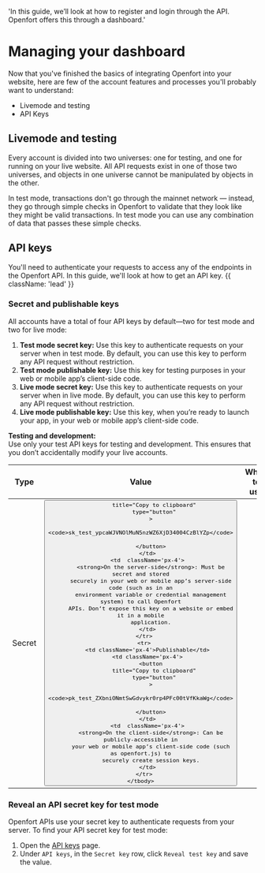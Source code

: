   'In this guide, we’ll look at how to register and login through the API. Openfort offers this through a dashboard.'

# Managing your dashboard

Now that you've finished the basics of integrating Openfort into your website, here are few of the account features and processes you'll probably want to understand:

- Livemode and testing
- API Keys

## Livemode and testing

Every account is divided into two universes: one for testing, and one for running on your live website. All API requests exist in one of those two universes, and objects in one universe cannot be manipulated by objects in the other.

In test mode, transactions don't go through the mainnet network — instead, they go through simple checks in Openfort to validate that they look like they might be valid transactions. In test mode you can use any combination of data that passes these simple checks.

## API keys

You'll need to authenticate your requests to access any of the endpoints in the Openfort API. In this guide, we'll look at how to get an API key. {{ className: 'lead' }}

### Secret and publishable keys

All accounts have a total of four API keys by default—two for test mode and two for live mode:

1. <strong>Test mode secret key:</strong> Use this key to authenticate requests on
   your server when in test mode. By default, you can use this key to perform any
   API request without restriction.
2. <strong>Test mode publishable key:</strong> Use this key for testing purposes
   in your web or mobile app’s client-side code.
3. <strong>Live mode secret key:</strong> Use this key to authenticate requests on
   your server when in live mode. By default, you can use this key to perform any
   API request without restriction.
4. <strong>Live mode publishable key:</strong> Use this key, when you’re ready to
   launch your app, in your web or mobile app’s client-side code.

<Note>
  <strong>Testing and development:</strong>
  <br /> Use only your test API keys for testing and development. This ensures that
  you don’t accidentally modify your live accounts.
</Note>

<div
className='relative'
style={{position:"relative"}}

>

  <table>
    <thead>
      <tr>
        <th className='px-4 uppercase text-xs font-semibold text-gray-500' style={{ width: '16%' }}>Type </th>
        <th className='uppercase text-xs font-semibold text-gray-500' style={{ width: '40%' }}>Value </th>
        <th className='uppercase text-xs font-semibold text-gray-500' style={{ width: '351px' }}>When to use</th>
      </tr>
    </thead>
    <tbody>
      <tr className='bg-gray-50 dark:bg-white/2.5 w-full'>
        <td className='px-4 h-full'>Secret</td>
        <td className='px-4'>
          <button
           
            title="Copy to clipboard"
            type="button"
          >
            <code>sk_test_ypcaWJVNOlMuN5nzWZ6XjD34004CzBlYZp</code>
         
          </button>
        </td>
        <td  className='px-4'>
          <strong>On the server-side</strong>: Must be secret and stored
          securely in your web or mobile app’s server-side code (such as in an
          environment variable or credential management system) to call Openfort
          APIs. Don’t expose this key on a website or embed it in a mobile
          application.
        </td>
      </tr>
      <tr>
        <td className='px-4'>Publishable</td>
        <td className='px-4'>
          <button
            title="Copy to clipboard"
            type="button"
          >
            <code>pk_test_ZXbniONmtSwGdvykr0rp4PFc00tVfKkaWg</code>

          </button>
        </td>
        <td  className='px-4'>
          <strong>On the client-side</strong>: Can be publicly-accessible in
          your web or mobile app’s client-side code (such as openfort.js) to
          securely create session keys.
        </td>
      </tr>
    </tbody>

  </table>
</div>

### Reveal an API secret key for test mode

Openfort APIs use your secret key to authenticate requests from your server. To find your API secret key for test mode:

1. Open the [API keys](https://dashboard.openfort.xyz/apikeys) page.
2. Under `API keys`, in the `Secret key` row, click `Reveal test key` and save the value.
